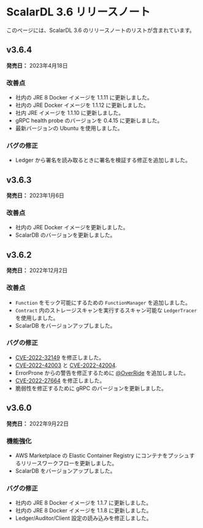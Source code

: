 # ScalarDL 3.6 リリースノート


<TranslationBanner />

このページには、ScalarDL 3.6 のリリースノートのリストが含まれています。

## v3.6.4

**発売日：** 2023年4月18日

### 改善点

- 社内の JRE 8 Docker イメージを 1.1.11 に更新しました。
- 社内の JRE Docker イメージを 1.1.12 に更新しました。
- 社内 JRE イメージを 1.1.10 に更新しました。
- gRPC health probe のバージョンを 0.4.15 に更新しました。
- 最新バージョンの Ubuntu を使用しました。

### バグの修正

- Ledger から署名を読み取るときに署名を検証する修正を追加しました。

## v3.6.3

**発売日：** 2023年1月6日

### 改善点

- 社内の JRE Docker イメージを更新しました。
- ScalarDB のバージョンを更新しました。

## v3.6.2

**発売日：** 2022年12月2日

### 改善点

- `Function` をモック可能にするための `FunctionManager` を追加しました。
- `Contract` 内のストレージスキャンを実行するスキャン可能な `LedgerTracer` を使用しました。
- ScalarDB をバージョンアップしました。

### バグの修正

- [CVE-2022-32149](https://github.com/advisories/GHSA-69ch-w2m2-3vjp "CVE-2022-32149") を修正しました。
- [CVE-2022-42003](https://github.com/advisories/GHSA-jjjh-jjxp-wpff) と [CVE-2022-42004](https://github.com/advisories/GHSA-rgv9-q543-rqg4).
- ErrorProne からの警告を修正するために [@OverRide](https://github.com/OverRide) を追加しました。
- [CVE-2022-27664](https://github.com/advisories/GHSA-69cg-p879-7622) を修正しました。
- 脆弱性を修正するために gRPC のバージョンを更新しました。

## v3.6.0

**発売日：** 2022年9月22日

### 機能強化

- AWS Marketplace の Elastic Container Registry にコンテナをプッシュするリリースワークフローを更新しました。
- ScalarDB をバージョンアップしました。

### バグの修正

- 社内の JRE 8 Docker イメージを 1.1.7 に更新しました。
- 社内の JRE 8 Docker イメージを 1.1.8 に更新しました。
- Ledger/Auditor/Client 設定の読み込みを修正しました。
